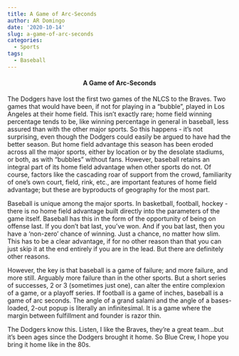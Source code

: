 ```yaml
---
title: A Game of Arc-Seconds
author: AR Domingo
date: '2020-10-14'
slug: a-game-of-arc-seconds
categories:
  - Sports
tags:
  - Baseball
---
```


<center>
#### A Game of Arc-Seconds
</center>


The Dodgers have lost the first two games of the NLCS to the Braves. Two games that would have been, if not for playing in a “bubble”, played in Los Angeles at their home field. This isn’t exactly rare; home field winning percentage tends to be, like winning percentage in general in baseball, less assured than with the other major sports. So this happens - it’s not surprising, even though the Dodgers could easily be argued to have had the better season.
But home field advantage this season has been eroded across all the major sports, either by location or by the desolate stadiums, or both, as with “bubbles” without fans. However, baseball retains an integral part of its home field advantage when other sports do not. Of course, factors like the cascading roar of support from the crowd, familiarity of one’s own court, field, rink, etc., are important features of home field advantage; but these are byproducts of geography for the most part.

Baseball is unique among the major sports. In basketball, football, hockey - there is no home field advantage built directly into the parameters of the game itself. Baseball has this in the form of the opportunity of being on offense last. If you don't bat last, you've won. And if you bat last, then you have a 'non-zero' chance of winning. Just a chance, no matter how slim. This has to be a clear advantage, if for no other reason than that you can just skip it at the end entirely if you are in the lead. But there are definitely other reasons.

However, the key is that baseball is a game of failure; and more failure, and more still. Arguably more failure than in the other sports. But a short series of successes, 2 or 3 (sometimes just one), can alter the entire complexion of a game, or a playoff series. If football is a game of inches, baseball is a game of arc seconds.  The angle of a grand salami and the angle of a bases-loaded, 2-out popup is literally an infinitesimal. It is a game where the margin between fulfillment and founder is razor thin.

The Dodgers know this. Listen, I like the Braves, they’re a great team…but it’s been ages since the Dodgers brought it home. So Blue Crew, I hope you bring it home like in the 80s.




